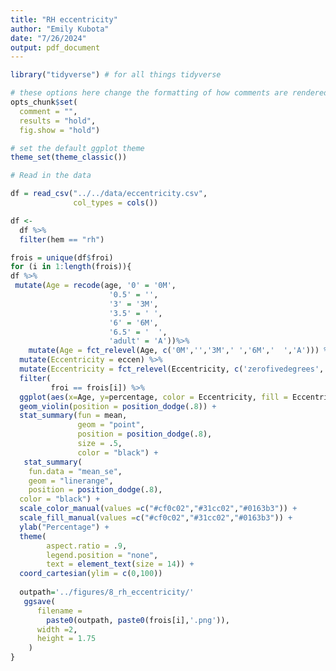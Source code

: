 ```yaml
---
title: "RH eccentricity"
author: "Emily Kubota"
date: "7/26/2024"
output: pdf_document
---
```


```r
library("tidyverse") # for all things tidyverse

# these options here change the formatting of how comments are rendered
opts_chunk$set(
  comment = "",
  results = "hold",
  fig.show = "hold")

# set the default ggplot theme 
theme_set(theme_classic())


```

```r
# Read in the data 

df = read_csv("../../data/eccentricity.csv",
              col_types = cols())

df <-
  df %>% 
  filter(hem == "rh")
```


```r
frois = unique(df$froi)
for (i in 1:length(frois)){
df %>% 
 mutate(Age = recode(age, '0' = '0M',
                      '0.5' = '',
                      '3' = '3M',
                      '3.5' = ' ',
                      '6' = '6M',
                      '6.5' = '  ',
                      'adult' = 'A'))%>% 
    mutate(Age = fct_relevel(Age, c('0M','','3M',' ','6M','  ','A'))) %>% 
  mutate(Eccentricity = eccen) %>% 
  mutate(Eccentricity = fct_relevel(Eccentricity, c('zerofivedegrees','fivetendegrees','tentwentydegrees'))) %>% 
  filter(
         froi == frois[i]) %>% 
  ggplot(aes(x=Age, y=percentage, color = Eccentricity, fill = Eccentricity)) +
  geom_violin(position = position_dodge(.8)) +
  stat_summary(fun = mean,
               geom = "point",
               position = position_dodge(.8),
               size = .5,
               color = "black") +
   stat_summary(
    fun.data = "mean_se",
    geom = "linerange",
    position = position_dodge(.8),
  color = "black") +
  scale_color_manual(values =c("#cf0c02","#31cc02","#0163b3")) +
  scale_fill_manual(values =c("#cf0c02","#31cc02","#0163b3")) +
  ylab("Percentage") +
  theme(
        aspect.ratio = .9,
        legend.position = "none",
        text = element_text(size = 14)) + 
  coord_cartesian(ylim = c(0,100)) 
  
  outpath='../figures/8_rh_eccentricity/'
   ggsave(
      filename =
        paste0(outpath, paste0(frois[i],'.png')),
      width =2,
      height = 1.75
    )
}

```

